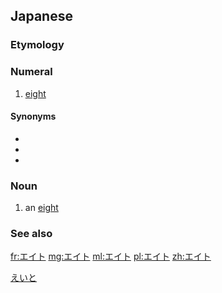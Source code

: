 ==Japanese==

===Etymology===
{{borrowing|lang=ja|en|eight|sort=えいと}}

===Numeral===
{{ja-pos|numeral}}

# {{lb|ja|informal|sort=えいと}} [[eight]]

====Synonyms====
* {{ja-r|八|はち}}
* {{ja-r|八つ|やつ}}
* {{ja-r|八つ|やっつ}}

===Noun===
{{ja-noun}}

# {{lb|ja|card games}} an [[eight]]

===See also===
{{table:playing cards/ja}}

[[Category:ja:Card games|えいと]]
[[fr:エイト]]
[[mg:エイト]]
[[ml:エイト]]
[[pl:エイト]]
[[zh:エイト]]